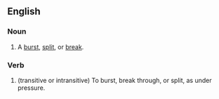==English==
===Noun===
#A [[burst]], [[split]], or [[break]].

===Verb===
#(transitive or intransitive) To burst, break through, or split, as under pressure.